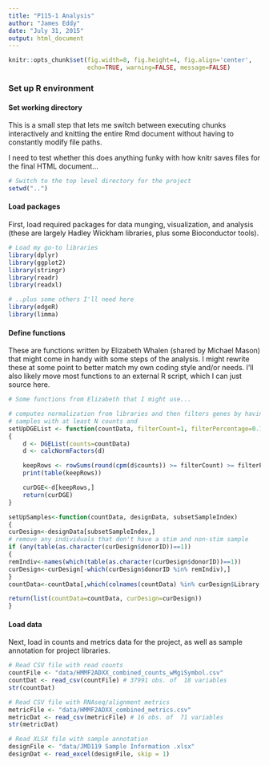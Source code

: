 ```yaml
---
title: "P115-1 Analysis"
author: "James Eddy"
date: "July 31, 2015"
output: html_document
---
```


```r
knitr::opts_chunk$set(fig.width=8, fig.height=4, fig.align='center',
                      echo=TRUE, warning=FALSE, message=FALSE)
```

### Set up R environment

#### Set working directory

This is a small step that lets me switch between executing chunks interactively
and knitting the entire Rmd document without having to constantly modify file
paths. 

I need to test whether this does anything funky with how knitr saves files for
the final HTML document...

```r
# Switch to the top level directory for the project
setwd("..")
```

#### Load packages

First, load required packages for data munging, visualization, and analysis
(these are largely Hadley Wickham libraries, plus some Bioconductor tools).

```r
# Load my go-to libraries
library(dplyr)
library(ggplot2)
library(stringr)
library(readr)
library(readxl)

# ..plus some others I'll need here
library(edgeR)
library(limma)
```

#### Define functions

These are functions written by Elizabeth Whalen (shared by Michael Mason) that
might come in handy with some steps of the analysis. I might rewrite these at
some point to better match my own coding style and/or needs. I'll also likely
move most functions to an external R script, which I can just source here.

```r
# Some functions from Elizabeth that I might use...

# computes normalization from libraries and then filters genes by having % 
# samples with at least N counts and 
setUpDGEList <- function(countData, filterCount=1, filterPercentage=0.1)
{
	d <- DGEList(counts=countData)
	d <- calcNormFactors(d)

	keepRows <- rowSums(round(cpm(d$counts)) >= filterCount) >= filterPercentage*ncol(countData)
	print(table(keepRows))

	curDGE<-d[keepRows,]
	return(curDGE)
}

setUpSamples<-function(countData, designData, subsetSampleIndex)
{
curDesign<-designData[subsetSampleIndex,]
# remove any individuals that don't have a stim and non-stim sample
if (any(table(as.character(curDesign$donorID))==1))
{
remIndiv<-names(which(table(as.character(curDesign$donorID))==1))
curDesign<-curDesign[-which(curDesign$donorID %in% remIndiv),]
}
countData<-countData[,which(colnames(countData) %in% curDesign$Library.ID)]

return(list(countData=countData, curDesign=curDesign))
}
```

#### Load data

Next, load in counts and metrics data for the project, as well as sample
annotation for project libraries.
```r
# Read CSV file with read counts
countFile <- "data/HMMF2ADXX_combined_counts_wMgiSymbol.csv"
countDat <- read_csv(countFile) # 37991 obs. of  18 variables
str(countDat)

# Read CSV file with RNAseq/alignment metrics
metricFile <- "data/HMMF2ADXX_combined_metrics.csv"
metricDat <- read_csv(metricFile) # 16 obs. of  71 variables
str(metricDat)

# Read XLSX file with sample annotation
designFile <- "data/JMD119 Sample Information .xlsx"
designDat <- read_excel(designFile, skip = 1)
```

